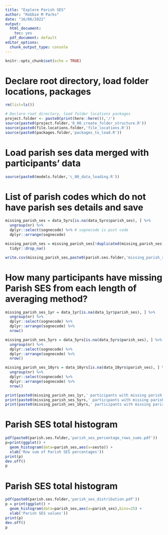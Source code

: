 ```yaml
---
title: "Explore Parish SES"
author: "Robbie M Parks"
date: "16/06/2022"
output:
  html_document: 
    toc: yes
  pdf_document: default
editor_options: 
  chunk_output_type: console
---
```


```r
knitr::opts_chunk$set(echo = TRUE)
```

# Declare root directory, load folder locations, packages
```r
rm(list=ls())

# Declare root directory, load folder locations packages
project.folder <- paste0(print(here::here()),'/')
source(paste0(project.folder,'0_00_create_folder_structure.R'))
source(paste0(file.locations.folder,'file_locations.R'))
source(paste0(packages.folder,'packages_to_load.R'))
```

# Load parish ses data merged with participants' data
```r
source(paste0(models.folder,'c_00_data_loading.R'))
```

# List of parish codes which do not have parish ses details and save
```r
missing_parish_ses = data_5yrs[is.na(data_5yrs$parish_ses), ] %>%
  ungroup(nr) %>%
  dplyr::select(sognecode) %>% # sognecode is post code
  dplyr::arrange(sognecode)

missing_parish_ses = missing_parish_ses[!duplicated(missing_parish_ses), ] %>%
  tidyr::drop_na()

write.csv(missing_parish_ses,paste0(parish.ses.folder,'missing_parish_ses_sognecodes.csv'),row.names = FALSE)
```

# How many participants have missing Parish SES from each length of averaging method?
```r
missing_parish_ses_1yr = data_1yr[is.na(data_1yr$parish_ses), ] %>%
  ungroup(nr) %>%
  dplyr::select(sognecode) %>%
  dplyr::arrange(sognecode) %>%
  nrow()

missing_parish_ses_5yrs = data_5yrs[is.na(data_5yrs$parish_ses), ] %>%
  ungroup(nr) %>%
  dplyr::select(sognecode) %>%
  dplyr::arrange(sognecode) %>%
  nrow()

missing_parish_ses_10yrs = data_10yrs[is.na(data_10yrs$parish_ses), ] %>%
  ungroup(nr) %>%
  dplyr::select(sognecode) %>%
  dplyr::arrange(sognecode) %>%
  nrow()

print(paste0(missing_parish_ses_1yr,' participants with missing parish SES for 1-year averaging'))
print(paste0(missing_parish_ses_5yrs,' participants with missing parish SES for 5-year averaging'))
print(paste0(missing_parish_ses_10yrs,' participants with missing parish SES for 10-year averaging'))
```

# Parish SES total histogram
```r
pdf(paste0(parish.ses.folder,'parish_ses_percentage_rows_sums.pdf'))
p=print(ggplot() +
  geom_histogram(data=parish_ses,aes(x=sesto)) +
  xlab('Row sum of Parish SES percentages'))
print(p)
dev.off()
p
```

# Parish SES total histogram
```r
pdf(paste0(parish.ses.folder,'parish_ses_distribution.pdf'))
p = print(ggplot() +
  geom_histogram(data=parish_ses,aes(x=parish_ses),bins=25) +
  xlab('Parish SES values'))
print(p)
dev.off()
p
```
